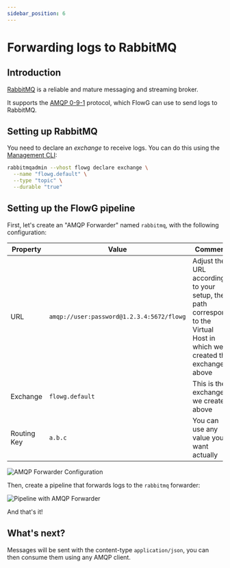 ```yaml
---
sidebar_position: 6
---
```


# Forwarding logs to RabbitMQ

## Introduction

[RabbitMQ](https://www.rabbitmq.com/) is a reliable and mature messaging and
streaming broker.

It supports the [AMQP 0-9-1](https://www.rabbitmq.com/amqp-0-9-1-protocol)
protocol, which FlowG can use to send logs to RabbitMQ.

## Setting up RabbitMQ

You need to declare an *exchange* to receive logs. You can do this using the
[Management CLI](https://www.rabbitmq.com/docs/management-cli):

```bash
rabbitmqadmin --vhost flowg declare exchange \
  --name "flowg.default" \
  --type "topic" \
  --durable "true"
```

## Setting up the FlowG pipeline



First, let's create an "AMQP Forwarder" named `rabbitmq`, with the following
configuration:

| Property | Value | Comment |
| --- | --- | --- |
| URL | `amqp://user:password@1.2.3.4:5672/flowg` | Adjust the URL according to your setup, the path correspond to the Virtual Host in which we created the exchange above |
| Exchange | `flowg.default` | This is the exchange we created above |
| Routing Key | `a.b.c` | You can use any value you want actually |

<div
  style={{
    textAlign: 'center',
    border: '1px solid #CCCCCC',
    margin: '2rem 0',
    padding: '0.25rem',
  }}
>
  <img src={ForwarderAmqpUrl} alt="AMQP Forwarder Configuration" />
</div>

Then, create a pipeline that forwards logs to the `rabbitmq` forwarder:

<div style={{ textAlign: 'center' }}>
  <img src={PipelineWithAmqpUrl} alt="Pipeline with AMQP Forwarder" />
</div>

And that's it!

## What's next?

Messages will be sent with the content-type `application/json`, you can then
consume them using any AMQP client.
